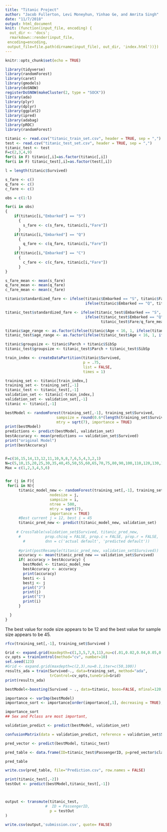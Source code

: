 ```yaml
---
title: "Titanic Project"
author: "Jacob Fullerton, Levi Moneyhun, Yinhao Ge, and Amrita Singh"
date: "11/7/2018"
output: html_document
knit: (function(input_file, encoding) {
  out_dir <- 'docs';
  rmarkdown::render(input_file,
 encoding=encoding,
 output_file=file.path(dirname(input_file), out_dir, 'index.html'))})
---
```


```r
knitr::opts_chunk$set(echo = TRUE)
```

```r
library(tidyverse)
library(randomForest)
library(caret)
library(gmodels)
library(doSNOW)
registerDoSNOW(makeCluster(2, type = "SOCK"))
library(ada)
library(plyr)
library(dplyr)
library(ggplot2)
library(ipred)
library(adabag)
library(pROC)
library(randomForest)

titanic <- read.csv("titanic_train_set.csv", header = TRUE, sep = ",")
test <- read.csv("titanic_test_set.csv", header = TRUE, sep = ",")
titanic_test <- test
F=c(2,3,4,9)
for(i in F) titanic[,i]=as.factor(titanic[,i])
for(i in F) titanic_test[,i]=as.factor(test[,i])
```


```r
l = length(titanic$Survived)

s_fare <- c()
q_fare <- c()
c_fare <- c()

obs = c(1:l)

for(i in obs)
{
    if(titanic[i,"Embarked"] == "S")
      {
        s_fare <- c(s_fare, titanic[i,"Fare"])
      }
    if(titanic[i,"Embarked"] == "Q")
      {
        q_fare <- c(q_fare, titanic[i,"Fare"])
      }
    if(titanic[i,"Embarked"] == "C")
      {
        c_fare <- c(c_fare, titanic[i,"Fare"])
      }
}

s_fare_mean <- mean(s_fare)
q_fare_mean <- mean(q_fare)
c_fare_mean <- mean(c_fare)

titanic$standardized_fare <- ifelse(titanic$Embarked == "S", titanic$Fare/s_fare_mean, 
                                    ifelse(titanic$Embarked == "Q", titanic$Fare/q_fare_mean, titanic$Fare/c_fare_mean))

titanic_test$standardized_fare <- ifelse(titanic_test$Embarked == "S", titanic_test$Fare/s_fare_mean, 
                                    ifelse(titanic_test$Embarked == "Q", 
                                           titanic_test$Fare/q_fare_mean, titanic_test$Fare/c_fare_mean))
```

```r

titanic$age_range <- as.factor(ifelse(titanic$Age < 16, 1, ifelse(titanic$Age < 32, 2, ifelse(titanic$Age < 48, 3, ifelse(titanic$Age < 64, 4, 5)))))
titanic_test$age_range <- as.factor(ifelse(titanic_test$Age < 16, 1, ifelse(titanic_test$Age < 32, 2, ifelse(titanic_test$Age < 48, 3, ifelse(titanic_test$Age < 64, 4, 5)))))

```

```r

titanic$groupsize <- titanic$Parch + titanic$SibSp
titanic_test$groupsize <- titanic_test$Parch + titanic_test$SibSp

```


```r
train_index <- createDataPartition(titanic$Survived,
                                   p = .75,
                                   list = FALSE,
                                   times = 1)

training_set <- titanic[train_index,]
training_set <- training_set[,-1]
titanic_test <- titanic_test[,-1]
validation_set <- titanic[-train_index,]
validation_set <- validation_set[,-1]
titanic <- titanic[,-1]
```

```r

bestModel <- randomForest(training_set[,-1], training_set$Survived, 
                       sampsize = round(0.6*(length(training_set$Survived))),ntree = 500, 
                       mtry = sqrt(7), importance = TRUE)
print(bestModel)
predictions <- predict(bestModel, validation_set)
bestAccuracy <- mean(predictions == validation_set$Survived)
print("original Model")
print(bestAccuracy)


F=c(16,15,14,13,12,11,10,9,8,7,6,5,4,3,2,1)
N=c(5,10,15,20,25,30,35,40,45,50,55,60,65,70,75,80,90,100,110,120,130,140,150,160,170,180,190,200)
Max = c(1,2,3,4,5,6)


for (j in F){
 for(i in N){
      titanic_model_new <- randomForest(training_set[,-1], training_set$Survived ,
                    nodesize = j,
                    sampsize = i,
                    ntree = 500, 
                    mtry = sqrt(7),
                    importance = TRUE)
      #Best current j = 12, best i = 45
      titanic_pred_new <- predict(titanic_model_new, validation_set)
    
     # CrossTable(validation_set$Survived, titanic_pred_new,
      #           prop.chisq = FALSE, prop.c = FALSE, prop.r = FALSE,
        #         dnn = c('actual default', 'predicted default'))
      
      #print(postResample(titanic_pred_new, validation_set$Survived))
      accuracy <- mean(titanic_pred_new == validation_set$Survived)
      if( accuracy > bestAccuracy) {
        bestModel <- titanic_model_new
        bestAccuracy <- accuracy
        print(accuracy)
        besti <- i
        bestj <- j
        print("J")
        print(j)
        print("I")
        print(i)
      }

  }
}

```
The best value for node size appears to be 12 and the best value for sample size appears to be 45.


```r
rfcv(training_set[,-1], training_set$Survived )

```

```r
Grid <- expand.grid(maxdepth=c(1,3,5,7,9,11),nu=c(.01,0.02,0.04,0.05,0.06),iter=c(120,130,140,150,160,170,180,190,200))
cv_opts = trainControl(method="cv", number=10)
set.seed(123)
#Grid <- expand.grid(maxdepth=c(2,3),nu=0.1,iter=c(50,100))
results_ada = train(Survived~., data=training_set, method="ada",
                    trControl=cv_opts,tuneGrid=Grid)
print(results_ada)
```

```r

bestModel<-boosting(Survived ~ ., data=titanic, boos=FALSE, mfinal=120,maxdepth=9,nu=0.04)

```



```r

importance <- varImp(bestModel)
importance_sort <- importance[order(importance[,1], decreasing = TRUE),]

importance_sort
## Sex and Pclass are most important, 

```

```r
validation_predict <- predict(bestModel, validation_set)

confusionMatrix(data = validation_predict, reference = validation_set$Survived, mode = "prec_recall")
```

```r
pred_vector <- predict(bestModel, titanic_test)

pred_table <- data.frame(ID=titanic_test$PassengerID, p=pred_vector$class)

pred_table

write.csv(pred_table, file="Prediction.csv", row.names = FALSE)
```

```r

print(titanic_test[,-2])
testOut <- predict(bestModel,titanic_test[,-1])



output <- transmute(titanic_test,
                  #  ID = PassengerID, 
                    p = testOut
)

write.csv(output,'submission.csv', quote= FALSE)              
```